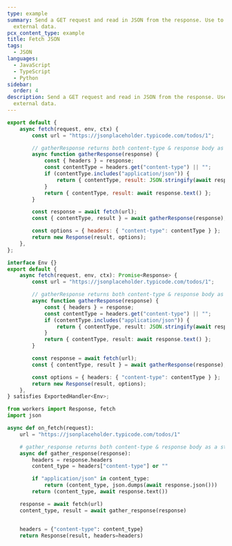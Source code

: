 ```yaml
---
type: example
summary: Send a GET request and read in JSON from the response. Use to fetch
  external data.
pcx_content_type: example
title: Fetch JSON
tags:
  - JSON
languages:
  - JavaScript
  - TypeScript
  - Python
sidebar:
  order: 4
description: Send a GET request and read in JSON from the response. Use to fetch
  external data.
---
```



<Tabs syncKey="workersExamples"> <TabItem label="JavaScript" icon="seti:javascript">

```js
export default {
	async fetch(request, env, ctx) {
		const url = "https://jsonplaceholder.typicode.com/todos/1";

		// gatherResponse returns both content-type & response body as a string
		async function gatherResponse(response) {
			const { headers } = response;
			const contentType = headers.get("content-type") || "";
			if (contentType.includes("application/json")) {
				return { contentType, result: JSON.stringify(await response.json()) };
			}
			return { contentType, result: await response.text() };
		}

		const response = await fetch(url);
		const { contentType, result } = await gatherResponse(response);

		const options = { headers: { "content-type": contentType } };
		return new Response(result, options);
	},
};
```

</TabItem> <TabItem label="TypeScript" icon="seti:typescript">

```ts
interface Env {}
export default {
	async fetch(request, env, ctx): Promise<Response> {
		const url = "https://jsonplaceholder.typicode.com/todos/1";

		// gatherResponse returns both content-type & response body as a string
		async function gatherResponse(response) {
			const { headers } = response;
			const contentType = headers.get("content-type") || "";
			if (contentType.includes("application/json")) {
				return { contentType, result: JSON.stringify(await response.json()) };
			}
			return { contentType, result: await response.text() };
		}

		const response = await fetch(url);
		const { contentType, result } = await gatherResponse(response);

		const options = { headers: { "content-type": contentType } };
		return new Response(result, options);
	},
} satisfies ExportedHandler<Env>;
```

</TabItem> <TabItem label="Python" icon="seti:python">

```py
from workers import Response, fetch
import json

async def on_fetch(request):
    url = "https://jsonplaceholder.typicode.com/todos/1"

    # gather_response returns both content-type & response body as a string
    async def gather_response(response):
        headers = response.headers
        content_type = headers["content-type"] or ""

        if "application/json" in content_type:
            return (content_type, json.dumps(await response.json()))
        return (content_type, await response.text())

    response = await fetch(url)
    content_type, result = await gather_response(response)


    headers = {"content-type": content_type}
    return Response(result, headers=headers)
```

</TabItem> </Tabs>
